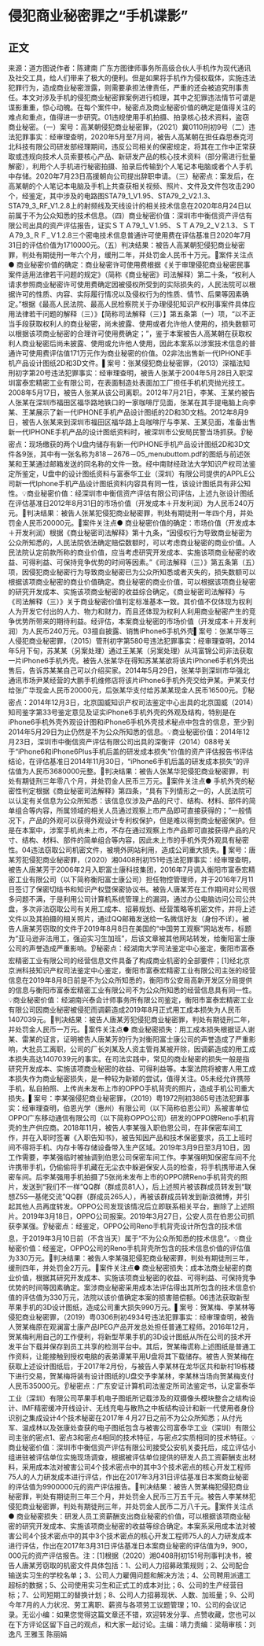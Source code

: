 # 侵犯商业秘密罪之“手机谍影”
## 正文
来源：道方图说作者：陈建南 广东方图律师事务所高级合伙人手机作为现代通讯及社交工具，给人们带来了极大的便利。但是如果将手机作为侵权载体，实施违法犯罪行为，造成商业秘密泄露，则需要承担法律责任，严重的还会被追究刑事责任。本文对涉及手机的侵犯商业秘密罪案例进行梳理，其中之犯罪违法情节可谓是谍影重重，惊心动魄。在每个案件中，秘密点及商业秘密价值的确定是值得关注的难点和重点，值得进一步研究。01违规使用手机拍摄、拍录核心技术资料，盗窃商业秘密。（一）案号：高某朝侵犯商业秘密罪，（2021）冀0110刑初9号（二）违法犯罪事实：经审理查明，2020年5月至7月间，被告人高某朝在担任森思泰克河北科技有限公司研发部经理期间，违反公司相关的保密规定，将其在工作中正常获取或违规向技术人员索要核心产品、新研发产品的核心技术资料（部分需进行批量解密），利用个人手机进行秘密拍摄、拍录后传输到个人笔记本电脑或者个人手机中存储。2020年7月23日高援朝向公司提出辞职申请。（三）秘密点：案发后，在高某朝的个人笔记本电脑及手机上共查获相关视频、照片、文件及文件包攻击290个，经鉴定，其中涉及的电路图STA79_1_V1.95、STA79_2_V2.1.3、STA79_3_RF_V1.2.8上的射频线及天线设计的相关技术信息在2020年8月24日以前属于不为公众知悉的技术信息。（四）商业秘密价值：深圳市中衡信资产评估有限公司出具的资产评估报告，证实ＳＴＡ79_1_Ｖ1.95、ＳＴＡ79_2_Ｖ2.1.3、ＳＴＡ79_3_ＲＦ_Ｖ1.2.8三个密电技术信息普通许可使用费在评估基准日2020年7月31日的评估价值为1710000元。（五）判决结果：被告人高某朝犯侵犯商业秘密罪，判处有期徒刑一年六个月，缓刑二年，并处罚金人民币十万元。📍案件关注点● 商业秘密价值的确定：商业秘密许可使用费根据《关于审理侵犯商业秘密民事案件适用法律若干问题的规定》（简称《商业秘密》司法解释）第二十条，“权利人请求参照商业秘密许可使用费确定因被侵权所受到的实际损失的，人民法院可以根据许可的性质、内容、实际履行情况以及侵权行为的性质、情节、后果等因素确定。”根据《最高人民法院、最高人民检察院关于办理侵犯知识产权刑事案件具体应用法律若干问题的解释（三）》【简称司法解释（三）】第五条第（一）项，“以不正当手段获取权利人的商业秘密，尚未披露、使用或者允许他人使用的，损失数额可以根据该项商业秘密的合理许可使用费确定；”，鉴于本案被告人高某朝在获取权利人商业秘密后尚未披露、使用或允许他人使用，因此本案系以涉案技术信息的普通许可使用费评估值171万元作为商业秘密的价值。02非法出售新一代IPHONE手机产品设计图纸2D和3D文件。▌案号：张某侵犯商业秘密罪，（2013）深福法知刑初字第20号违法犯罪事实：经审理查明，被告人张某于2004年5月28日入职深圳富泰宏精密工业有限公司，在表面制造处表面加工厂担任手机机壳抛光技工。2008年5月17日，被告人张某从该公司离职。2012年7月21日，李某、王某约被告人张某在深圳市福田区福华路地铁口的一家咖啡厅见面，张某在其手提电脑上向李某、王某展示了新一代IPHONE手机产品设计图纸的2D和3D文档。2012年8月9日，被告人张某来到深圳市福田区福华路上岛咖啡厅与李某、王某见面，准备出售新一代IPHONE手机产品的设计图纸资料时，被深圳市公安局民警当场抓获。👂秘密点：现场缴获的两个U盘内储存有新一代IPHONE手机产品设计图纸2D和3D文件各9张，其中有一张名称为818－2676－05_menubuttom.pdf的图纸与前述张某和王某通过邮箱发送的同名称的文件一致。经中南财经政法大学知识产权司法鉴定所鉴定，U盘中的设计图纸资料与富泰华工业（深圳）有限公司提供的APPLE公司新一代Iphone手机产品设计图纸资料内容具有同一性，该设计图纸具有非公知性。💡商业秘密价值：经深圳市中衡信资产评估有限公司评估，上述九张设计图纸在评估基准日2012年8月31日的市场价值（开发成本＋开发利润）为人民币240万元。🔴判决结果：被告人张某犯侵犯商业秘密罪，判处有期徒刑一年四个月，并处罚金人民币20000元。📍案件关注点● 商业秘密价值的确定：市场价值（开发成本＋开发利润）根据《商业秘密司法解释》第十九条，“因侵权行为导致商业秘密为公众所知悉的，人民法院依法确定赔偿数额时，可以考虑商业秘密的商业价值。人民法院认定前款所称的商业价值，应当考虑研究开发成本、实施该项商业秘密的收益、可得利益、可保持竞争优势的时间等因素。”《司法解释（三）》第五条第（五）项，因侵犯商业秘密行为导致商业秘密已为公众所知悉或者灭失的，损失数额可以根据该项商业秘密的商业价值确定。商业秘密的商业价值，可以根据该项商业秘密的研究开发成本、实施该项商业秘密的收益综合确定。《商业秘密司法解释》与《司法解释（三）》关于商业秘密价值判定标准基本一致。其价值不仅体现为权利人为开发它付出的人力、物力和财力，而且还体现为权利人利用商业秘密产生的竞争优势所带来的期待利益。经评估，本案商业秘密的市场价值（开发成本＋开发利润）为人民币240万元。03擅自披露、销售iPhone6手机外壳▌案号：张某华等三人侵犯商业秘密罪，（2015）管刑初字第580号违法犯罪事实：经审理查明，2014年5月下旬，苏某某（另案处理）通过王某某（另案处理）从鸿富锦公司非法获取一片iPhone6手机外壳。被告人张某华在得知苏某某欲将该片iPhone6手机外壳出售后，告诉苏某某自己可以介绍买家。2014年5月29日，张某华到深圳市华强北通讯市场尹某经营的大鹏手机维修店将该片iPhone6手机外壳交给尹某。尹某支付给张广华现金人民币20000元，后张某华支付给苏某某现金人民币16500元。👂秘密点：2014年12月3日，北京国威知识产权司法鉴定中心出具的北京国威（2014）知司鉴字第33号鉴定意见及证实iPhone6手机外壳的外观及结构，特别是在iPhone6手机外壳外观设计图和iPhone6手机外壳技术秘点中包含的信息，至少到2014年5月29日为止仍然是不为公众所知悉的信息。💡商业秘密价值：2014年12月23日，深圳市中衡信资产评估有限公司出具的深衡评（2014）088号关于“iPhone6和iPhone6Plus手机后盖的研发成本损失”价值的资产评估报告书评估结论，在评估基准日2014年11月30日，“iPhone6手机后盖的研发成本损失”的评估值为人民币3680000元整。🔴判决结果：被告人张某华犯侵犯商业秘密罪，判处有期徒刑三年零八个月，并处罚金人民币三万元。📍案件关注点● 手机外壳的秘密性判定根据《商业秘密司法解释》第四条，“具有下列情形之一的，人民法院可以认定有关信息为公众所知悉：该信息仅涉及产品的尺寸、结构、材料、部件的简单组合等内容，所属领域的相关人员通过观察上市产品即可直接获得的；”一般情况下，产品的外观可以获得外观设计专利权保护，但是难以得到商业秘密保护。但是在本案中，涉案手机尚未上市，不存在通过观察上市产品即可直接获得产品的尺寸、结构、材料、部件的简单组合等内容，因此未上市的手机外壳外观具有秘密性。04违法窃取公司机密文件，被境外网站利用，造成公司重大损失。▌案号：唐某芳犯侵犯商业秘密罪，（2020）湘0408刑初151号违法犯罪事实：经审理查明，被告人唐某芳于2006年2月入职富士康科技集团，2016年7月调入衡阳市富泰宏精密工业有限公司（以下简称衡阳富士康公司）担任物控管理师，并于2016年7月11日签订了保密切结书和知识产权暨保密协议书。被告人唐某芳在工作期间对公司很多问题不满，于是利用公司计算机系统管理上的漏洞，通过办公电脑访问公司公共盘，多次非法窃取公司有关用工成本、招募规划、经营策略等机密文件，并将上述文件以及其拍摄的相关照片，通过QQ邮箱发送给一名微信好友（身份不详）。被告人唐某芳窃取的文件于2019年8月8日在美国的“中国劳工观察”网站发布，标题为“亚马逊非法用工，强迫实习生加班”，后该文章被其他网站转发，给衡阳富士康公司的声誉造成严重影响。👂秘密点：经湖南大学司法鉴定中心鉴定，衡阳市富泰宏精密工业有限公司的经营信息文件具备了构成商业机密的全部要件；[1]经北京京洲科技知识产权司法鉴定中心鉴定，衡阳市富泰宏精密工业有限公司主张的经营信息在2019年8月8日前是不为公众所知悉的，衡阳市公安局高新开发区分局提供的信息与衡阳市富泰宏精密工业有限公司不为公众所知悉的经营信息具有同一性。💡商业秘密价值：经湖南兴泰会计师事务所有限公司鉴定，衡阳市富泰宏精密工业有限公司因商业秘密被侵犯而调薪造成2019年8月正式用工成本损失为人民币1407039元。🔴判决结果：被告人唐某芳犯侵犯商业秘密罪，判处有期徒刑二年，并处罚金人民币一万元。📍案件关注点● 商业秘密损失：用工成本损失根据证人谢某、雷某的证言，证明被告人唐某芳的行为对衡阳富士康公司的声誉造成了严重影响，大批员工离职，公司的厂长刘某及人资主管肖某被开除，因调薪造成的用工成本损失高达1407039元的事实。在司法实践中，常见的商业秘密的损失一般是指研究开发成本、实施该项商业秘密的收益、可得利益等。本案法院将被害人用工成本损失作为商业秘密损失，是一种较为新颖的尝试，值得关注。05未经允许携带手机，私自拍照、上传尚未发布上市的OPPO手机背壳的照片，造成手机公司重大损失。▌案号：李某强侵犯商业秘密罪，（2019）粤1972刑初3865号违法犯罪事实：经审理查明，伯恩光学（惠州）有限公司（以下简称伯恩公司）系被害单位OPPO广东移动通信有限公司（以下简称OPPO公司）研发的OPPO牌Reno手机背壳的生产供应商。2018年11月，被告人李某强入职伯恩公司，在非保密车间工作，并在入职时签署《入职告知书》，被告知因产品和技术保密要求，员工上班时间不得将手机、内存卡等存储设备带入生产区域。2019年3月9日至3月10日，因工作需要，李某强临时被抽调到伯恩公司保密车间工作。李某强明知保密车间不允许携带手机，仍偷偷将手机藏在无尘衣中躲避保安人员的检查，将手机携带进入保密车间。后李某强用手机拍摄了5张尚未发布上市的OPPO牌Reno手机背壳的照片，发送到“我们不一样”QQ群（群成员81人），后上述照片被该群成员转发到“联想Z5S—基佬交流”QQ群（群成员265人），再被该群成员转发到新浪微博，并引起其他人员再度转发。OPPO公司发现该情况后立即联系相关平台，删除了上述照片。2019年3月18日，OPPO公司报案。2019年3月27日，公安人员在伯恩公司抓获李某强。👂秘密点：经鉴定，OPPO公司Reno手机背壳设计所包含的技术信息，于2019年3月10日前（不含当天）属于“不为公众所知悉的技术信息”。💡商业秘密价值：经鉴定，OPPO公司的Reno手机背壳所包含的技术信息价值的评估值为330万元。🔴判决结果：被告人李某强犯侵犯商业秘密罪，判处有期徒刑三年，缓刑四年，并处罚金2万元。📍案件关注点● 商业秘密损失：成本法商业秘密的商业价值，根据其研究开发成本、实施该项商业秘密的收益、可得利益、可保持竞争优势的时间等因素确定。案涉商业秘密采用成本法评估得出其所包含的技术信息价值的评估值为330万元，法院以该价值确定本案的损害赔偿额。06违法获取新型苹果手机的3D设计图纸，造成公司重大损失990万元。▌案号：贺某梅、李某林等侵犯商业秘密罪，（2019）粤0306刑初4934号违法犯罪事实：经审理查明，被告人贺某梅原在观澜富士康产品IPEG产品开发总处担任普通工程师。2016年12月，贺某梅利用自己的工作便利，将新型苹果手机的3D设计图纸从所在公司的技术开发平台下载并保存到员工共享的检测平台中。其后，贺某梅谎称上述图纸是普通工作资料，让能接触到授权电脑的表弟谭某平用U盘将其下载储存。被告人贺某梅在获取上述设计图纸后，于2017年2月份，与被告人李某林在龙华区共和新村19栋楼下进行交易，贺某梅将装有设计图纸的U盘交予李某林，李某林当场向贺某梅支付人民币35000元。👂秘密点：广东安证计算机司法鉴定所司法鉴定书，认定富泰华工业（深圳）有限公司苹果手机电子图纸所记载涉及的双摄像头模块整合之结构设计、IMF精密缓冲开线设计、无线充电与散热之中板结构设计和新一代使用者身份识别之集成设计4个技术秘密在2017年４月27日之前不为公众所知悉；从付光军、温成林以及张康处查获的电子图纸包含与被害公司富泰华工业（深圳）有限公司主张的密点1、密点3和密点4相同的技术特征，与密点2实质相同的技术特征。💡商业秘密价值：深圳市中衡信资产评估有限公司接受公安机关委托后，成立评估小组进驻被评估单位实施现场调查，根据被评估单位提供的研发人员工资薪酬支出材料，采用成本法对被害公司4个技术密点中的其中3个技术密点的核心开发工程师75人的人力研发成本进行评估，作出在2017年3月31日评估基准日本案商业秘密的评估值为9900000元的资产评估报告。🔴判决结果：被告人贺某梅犯侵犯商业秘密罪，判处有期徒刑三年三个月，并处罚金人民币三万五千元。被告人李某林犯侵犯商业秘密罪，判处有期徒刑三年，并处罚金人民币二万八千元。📍案件关注点● 商业秘密损失：研发人员工资薪酬支出商业秘密的价值，可以根据该项商业秘密的研究开发成本、实施该项商业秘密的收益等综合确定。本案系采用成本法对被害公司4个技术密点中的其中3个技术密点的核心开发工程师75人的人力研发成本进行评估，作出在2017年3月31日评估基准日本案商业秘密的评估值为9，900，000元的资产评估报告。注：[1]根据（2020）湘0408刑初151号刑事判决书，被告人唐某芳窃取的机密文件具体包括：1、公司人力招募政策规则；2、公司配合输送实习生的学校名单；3、公司人力雇佣问题和解决方法；4、公司聘用派遣工超标的数据；5、公司使用实习生和正式工的成本对比；6、公司的生产经营目标；7、公司短期工的替换计划；8、公司人力招募现状、人数、加班量；9、公司今年7月的人力状况、劳工离职、薪资与各项劳工议题管理；10、公司的会议记录。无讼小编：如果您觉得这篇文章还不错，欢迎转发分享、点赞收藏，您也可以在下方评论区留下自己的观点，和大家一起讨论。主编：靖力责编：梁萌审核：刘逸凡 王雅玉 陈丽娟